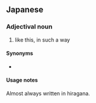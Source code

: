 ==Japanese==
{{ja-kanjitab|斯|様}}

===Adjectival noun===
{{ja-adj|かよう|decl=na}}

# like this, in such a way

====Synonyms====
* {{l|ja|このよう}}

====Usage notes====
Almost always written in hiragana.